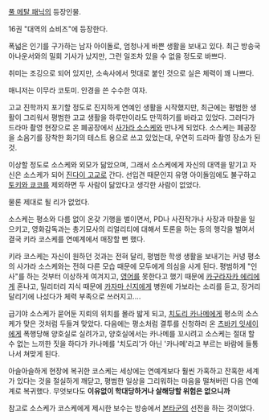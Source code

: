 [[풀 메탈 패닉]]의 등장인물.

16권 "대역의 쇼비즈"에 등장한다.

폭넓은 인기를 구가하는 남자 아이돌로, 엄청나게 바쁜 생활을 보내고 있다. 최근 방송국 아나운서와의 밀회 기사가 났지만, 그런 일조차 있을 수 없을 정도로 바쁘다.

취미는 조깅으로 되어 있지만, 소속사에서 멋대로 붙인 것으로 실은 체력이 꽤 나쁘다.

매니저는 이무라 코토미. 안경을 쓴 수수한 여자.

고교 진학까지 포기할 정도로 진지하게 연예인 생활을 시작했지만, 최근에는 평범한 생활이 그리워서 평범한 고교 생활을 하루만이라도 만끽하기를 바라고 있었다. 그러다가 드라마 촬영 현장으로 온 폐공장에서 [[사가라 소스케]]와 만나게 되었다. 소스케는 폐공장을 소음기를 장착한 화기의 테스트 용으로 쓰고 있었는대, 우연히 드라마 촬영 장소가 된 것.

이상할 정도로 소스케와 외모가 닮았으며, 그래서 소스케에게 자신의 대역을 맡기고 자신은 소스케가 되어 [[진다이 고교]]로 간다. 선입견 때문인지 유명 아이돌임에도 불구하고 [[토키와 쿄코]]를 제외하면 두 사람이 닮았다고 생각한 사람이 없었다.

물론 제대로 될 리가 없었다.

소스케는 평소와 다름 없이 온갖 기행을 벌이면서, PD나 사진작가나 사장과 마찰을 일으키고, 영화감독과는 총기묘사의 리얼리티에 대해서 토론을 하는 등의 행각을 벌여서 결국 키라 코스케를 연예계에서 매장할 뻔 했다.

키라 코스케는 자신이 원하던 것과는 전혀 달리, 평범한 학생 생활을 보내기는 커녕 평소의 사가라 소스케와는 전혀 다른 모습 때문에 모두에게 의심을 사게 된다. 평범하게 "인사"를 하는 것부터 이상하게 여겨지고, [[영어]]를 못한다고 했기 때문에 [[카구라자카 에리]]에게 혼나고, 밀리터리 지식 때문에 [[카자마 신지]]에게 병원에 가보라는 소리를 듣고, 장거리 달리기에 나섰다가 체력 부족으로 쓰러지고….

급기야 소스케가 묻어둔 지뢰의 위치를 몰라 밟게 되고, [[치도리 카나메]]에게 평소의 소스케가 맞은 것처럼 두들겨 맞았다. 다음에는 평소처럼 결투를 신청하러 온 [[츠바키 잇세이]]에게 폭행당해 양호실로 실려가고, 양호실에서는 카나메를 꼬시려고 소스케는 절대 할 수 없는 느끼한 짓을 하다가 카나메를 '치도리'가 아닌 '카나메'라고 부르는 바람에 들통나서 쳐맞게 된다.

아슬아슬하게 현장에 복귀한 코스케는 세상에는 연예계보다 훨씬 가혹하고 잔혹한 세계가 있다는 것을 절실하게 깨닫고, 평범한 일상을 그리워하는 마음을 떨쳐버린 다음 연예계로 복귀했다. 무엇보다도 '''이유없이 학대당하거나 살해당할 위험은 없으니까'''

참고로 소스케가 코스케에게 제시한 보수는 방송에서 [[본타군]]의 선전을 하는 것이었다.
